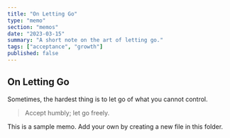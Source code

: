 ```yaml
---
title: "On Letting Go"
type: "memo"
section: "memos"
date: "2023-03-15"
summary: "A short note on the art of letting go."
tags: ["acceptance", "growth"]
published: false
---
```


## On Letting Go

Sometimes, the hardest thing is to let go of what you cannot control.

> Accept humbly; let go freely.

This is a sample memo. Add your own by creating a new file in this folder. 